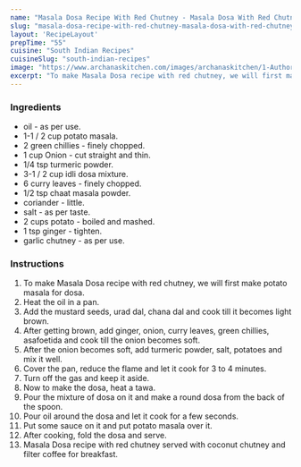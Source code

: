 ---
name: "Masala Dosa Recipe With Red Chutney - Masala Dosa With Red Chutney Recipe"
slug: "masala-dosa-recipe-with-red-chutney-masala-dosa-with-red-chutney-recipe"
layout: 'RecipeLayout'
prepTime: "55"
cuisine: "South Indian Recipes"
cuisineSlug: "south-indian-recipes"
image: "https://www.archanaskitchen.com/images/archanaskitchen/1-Author/Waagmi_Soni/Soft_Masala_Dosa_with_Red_Chutney.jpg"
excerpt: "To make Masala Dosa recipe with red chutney, we will first make potato masala for dosa"
---

### Ingredients

-  oil - as per use.
-  1-1 / 2 cup potato masala.
-  2 green chillies - finely chopped.
-  1 cup Onion - cut straight and thin.
-  1/4 tsp turmeric powder.
- 3-1 / 2 cup idli dosa mixture.
-  6 curry leaves - finely chopped.
-  1/2 tsp chaat masala powder.
-  coriander - little.
-  salt - as per taste.
-  2 cups potato - boiled and mashed.
-  1 tsp ginger - tighten.
-  garlic chutney - as per use.

### Instructions

1. To make Masala Dosa recipe with red chutney, we will first make potato masala for dosa.
1. Heat the oil in a pan.
1. Add the mustard seeds, urad dal, chana dal and cook till it becomes light brown.
1. After getting brown, add ginger, onion, curry leaves, green chillies, asafoetida and cook till the onion becomes soft.
1. After the onion becomes soft, add turmeric powder, salt, potatoes and mix it well.
1. Cover the pan, reduce the flame and let it cook for 3 to 4 minutes.
1. Turn off the gas and keep it aside.
1. Now to make the dosa, heat a tawa.
1. Pour the mixture of dosa on it and make a round dosa from the back of the spoon.
1. Pour oil around the dosa and let it cook for a few seconds.
1. Put some sauce on it and put potato masala over it.
1. After cooking, fold the dosa and serve.
1. Masala Dosa recipe with red chutney served with coconut chutney and filter coffee for breakfast.
